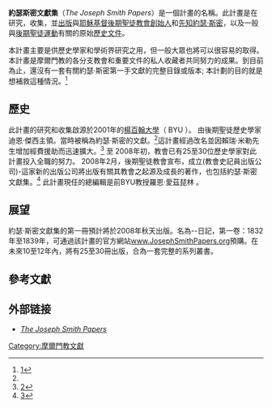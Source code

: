'''約瑟斯密文獻集'''（''The Joseph Smith Papers''）是一個計畫的名稱。此計畫是在研究，收集，並[[出版|出版]]與[[耶穌基督|耶穌基督]][[後期聖徒教會|後期聖徒教會]][[創始人|創始人]]和[[先知|先知]][[約瑟‧斯密|約瑟‧斯密]]，以及一般與[[後期聖徒運動|後期聖徒運動]]有關的原始[[歷史文件|歷史文件]]。

本計畫主要是供歷史學家和學術界研究之用，但一般大眾也將可以很容易的取得。本計畫是摩爾門教的各分支教會和重要文件的私人收藏者共同努力的成果。到目前為止，還沒有一套有關約瑟‧斯密第一手文獻的完整目錄或版本; 本計劃的目的就是想補救這種情況。<ref name="#1">[http://www.lds.org/churchhistory/content/0,15757,4609-1-2335,00.html]</ref>

==歷史==
此計畫的研究和收集啟源於2001年的[[楊百翰大學|楊百翰大學]]（ BYU ）。 由後期聖徒歷史學家迪恩‧傑西主領。當時被稱為約瑟‧斯密的文獻。<ref name="#1"/>這計畫經過改名並因賴瑞‧米勒先生增加經費援助而迅速擴大。<ref>[http://deseretnews.com/dn/view/0,1249,600123721,00.html]</ref> 至 2008年初，教會已有25至30位歷史學家對此計畫投入全職的努力。
2008年2月，後期聖徒教會宣布，成立(教會史記員出版公司)-這家新的出版公司將出版有關其教會之起源及成長的著作，也包括約瑟‧斯密文獻集。<ref>[http://newsroom.lds.org/ldsnewsroom/eng/news-releases-stories/new-publishing-imprint-set-to-boost-mormon-scholarship]</ref> 
此計畫現任的總編輯是前BYU教授羅恩‧愛茲琵林 。

==展望== 
約瑟‧斯密文獻集的第一冊預計將於2008年秋天出版。名為--日記，第一卷：1832年至1839年，可通過該計畫的官方網站[https://web.archive.org/web/20080821120905/http://www.josephsmithpapers.org/OrderVolumes.htm www.JosephSmithPapers.org]預購。在未來10至12年內，將有25至30冊出版，合為一套完整的系列叢書。

== 參考文獻 ==
{{Reflist|2}}

== 外部链接 ==
* [http://www.josephsmithpapers.org ''The Joseph Smith Papers'']

[[Category:摩爾門教文獻|Category:摩爾門教文獻]]